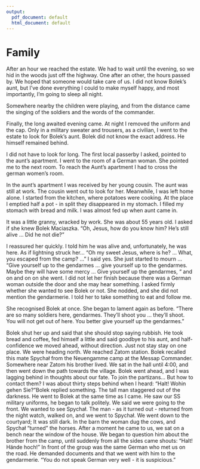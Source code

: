 ```yaml
---
output:
  pdf_document: default
  html_document: default
---
```

# Family {#family}

After an hour we reached the estate. We had to wait until the evening, so we hid in the woods just off the highway. One after an other, the hours passed by. We hoped that someone would take care of us. I did not know Bolek's aunt, but I've done everything I could to make myself happy, and most importantly, I'm going to sleep all night.

Somewhere nearby the children were playing, and from the distance came the singing of the soldiers and the words of the commander.

Finally, the long awaited evening came. At night I removed the uniform and the cap. Only in a military sweater and trousers, as a civilian, I went to the estate to look for Bolek’s aunt. Bolek did not know the exact address. He himself remained behind.

I did not have to look for long. The first local passerby I asked, pointed to the aunt’s apartment. I went to the room of a German woman. She pointed me to the next room. To reach the Aunt’s apartment I had to cross the german women’s room.

In the aunt's apartment I was received by her young cousin. The aunt was still at work. The cousin went out to look for her. Meanwhile, I was left home alone. I started from the kitchen, where potatoes were cooking. At the place I emptied half a pot - in split they disappeared in my stomach. I filled my stomach with bread and milk. I was almost fed up when aunt came in.

It was a little granny, wracked by work. She was about 55 years old. I asked if she knew Bolek Maciaszka. "Oh, Jesus, how do you know him? He's still alive ... Did he not die? "

I reassured her quickly. I told him he was alive and, unfortunately, he was here. As if lightning struck her... “Oh my sweet Jesus, where is he? ... What, you escaped from the camp? ..." I said yes. She just started to mourn ... "Give yourself up to the gendarmes ... give yourself up to the gendarmes. Maybe they will have some mercy ... Give yourself up the gendarmes, “ and on and on on she went. I did not let her finish because there was a German woman outside the door and she may hear something. I asked firmly whether she wanted to see Bolek or not. She nodded, and she did not mention the gendarmerie. I told her to take something to eat and follow me.

She recognised Bolek at once. She began to lament again as before. "There are so many soldiers here, gendarmes. They'll shoot you ... they'll shoot. You will not get out of here. You better give yourself up the gendarmes. "

Bolek shut her up and said that she should stop saying rubbish. He took bread and coffee, fed himself a little and said goodbye to his aunt, and half-confidence we moved ahead, without direction. Just not stay stay on one place. We were heading north. We reached Zatom station. Bolek recalled this mate Spychał from the Neuengamme camp at the Messap Commander. Somewhere near Zatom his brother lived. We sat in the hall until 4:00, and then went down the path towards the village. Bolek went ahead, and I was lagging behind in thoughts about our fate. To join the partizans… But how to contact them? I was about thirty steps behind when I heard: "Halt! Wohin gehen Sie? "Bolek replied something. The tall man staggered out of the darkness. He went to Bolek at the same time as I came. He saw our SS military uniforms, he began to talk politely. We said we were going to the front. We wanted to see Spychał. The man - as it turned out - returned from the night watch, walked on, and we went to Spychał. We went down to the courtyard; It was still dark. In the barn the woman dug the cows, and Spychał "turned" the horses. After a moment he came to us, we sat on a bench near the window of the house. We began to question him about the brother from the camp, until suddenly from all the sides came shouts: "Halt! Hände hoch! " In front of the group was the same German who met us on the road. He demanded documents and that we went with him to the gendarmerie. "You do not speak German very well - it is suspicious."